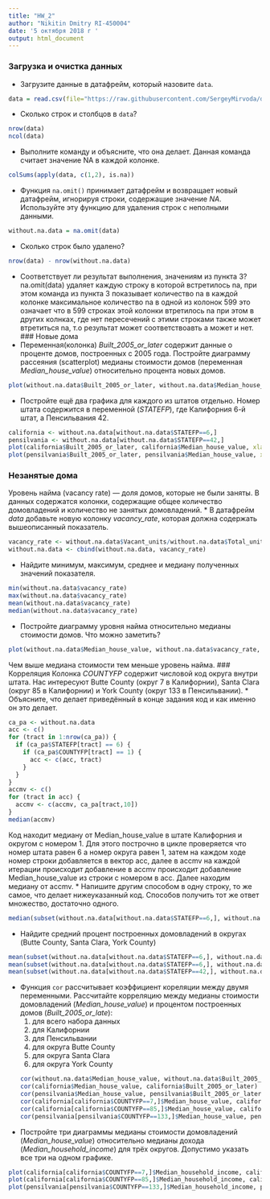 ```yaml
---
title: "HW_2"
author: "Nikitin Dmitry RI-450004"
date: '5 октября 2018 г '
output: html_document
---
```


### Загрузка и очистка данных
- Загрузите данные в датафрейм, который назовите ``data``.
```r
data = read.csv(file="https://raw.githubusercontent.com/SergeyMirvoda/da2016/master/data/calif_penn_2011.csv")
```
- Сколько строк и столбцов в ``data``?
```r
nrow(data)
ncol(data)
```
- Выполните команду и объясните, что она делает. Данная команда считает значение NA в каждой колонке.
```r
colSums(apply(data, c(1,2), is.na))
```
- Функция ``na.omit()`` принимает датафрейм и возвращает новый датафрейм, игнорируя строки, содержащие значение _NA_. Используйте эту функцию для удаления строк с неполными данными.
```r
without.na.data = na.omit(data)
```
- Сколько строк было удалено?
```r
nrow(data) - nrow(without.na.data)
```
- Соответствует ли результат выполнения, значениям из пункта 3?
na.omit(data) удаляет каждую строку в которой встретилось na, при этом команда из пункта 3 показывает количество na в каждой колонке максимальное количество na в одной из колонок 599 это означает что в 599 строках этой колонки втретилось na при этом в других колнках, где нет пересечений с этими строками также может втретиться na, т.о результат может соответствоавть а может и нет.
### Новые дома
* Переменная(колонка) _Built_2005_or_later_ содержит данные о проценте домов, построенных с 2005 года. Постройте диаграмму рассеяния (scatterplot) медианы стоимости домов (переменная _Median_house_value_) относительно процента новых домов.
```r
plot(without.na.data$Built_2005_or_later, without.na.data$Median_house_value, xlab="Процент новых домов с 2005 года", ylab="Медиана стоимости домов относительно процентов новых домов")
```
* Постройте ещё два графика для каждого из штатов отдельно. Номер штата содержится в переменной (_STATEFP_), где Калифорния 6-й штат, а Пенсильвания 42.
```r
california <- without.na.data[without.na.data$STATEFP==6,]
pensilvania <- without.na.data[without.na.data$STATEFP==42,]
plot(california$Built_2005_or_later, california$Median_house_value, xlab="Процент новых домов с 2005 года", ylab="Медиана стоимости домов относительно процентов новых домов", main="Калифорния")
plot(pensilvania$Built_2005_or_later, pensilvania$Median_house_value, xlab="Процент новых домов с 2005 года", ylab="Медиана стоимости домов относительно процентов новых домов", main="Пенсильвания")
```
### Незанятые дома
Уровень найма (vacancy rate) — доля домов, которые не были заняты. В данных содержатся колонки,
содержащие общее количество домовладений и количество не занятых домовладений. 
* В датафрейм _data_ добавьте новую колонку _vacancy_rate_, которая должна содержать вышеописанный показатель.
```r
vacancy_rate <- without.na.data$Vacant_units/without.na.data$Total_units
without.na.data <- cbind(without.na.data, vacancy_rate)
```
* Найдите минимум, максимум, среднее и медиану полученных значений показателя. 
```r
min(without.na.data$vacancy_rate)
max(without.na.data$vacancy_rate)
mean(without.na.data$vacancy_rate)
median(without.na.data$vacancy_rate)
```
* Постройте диаграмму уровня найма относительно медианы стоимости домов. Что можно заметить?
```r
plot(without.na.data$Median_house_value, without.na.data$vacancy_rate, xlab="Медиана стоимости домов", ylab="Уровень найма")
```
Чем выше медиана стоимости тем меньше уровень найма.
### Корреляция
Колонка _COUNTYFP_ содержит числовой код округа внутри штата. Нас интересуют Butte County (округ 7 в Калифорнии), Santa Clara (округ 85 в Калифорнии) 
и York County (округ 133 в Пенсильвании).
* Объясните, что делает приведённый в конце задания код и как именно он это делает.
```r
ca_pa <- without.na.data
acc <- c()
for (tract in 1:nrow(ca_pa)) {
  if (ca_pa$STATEFP[tract] == 6) {
    if (ca_pa$COUNTYFP[tract] == 1) {
      acc <- c(acc, tract)
    }
  }
}
accmv <- c()
for (tract in acc) {
  accmv <- c(accmv, ca_pa[tract,10])
}
median(accmv)
```
Код находит медиану от Median_house_value в штате Калифорния и округом с номером 1. Для этого построчно в цикле проверяется что номер штата равен 6 а номер округа равен 1, затем на каждом ходе номер строки добавляется в вектор acc, далее в accmv на каждой итерации происходит добавление в accmv происходит добавление Median_house_value из строки с номером в acc. Далее находим медиану от accmv.
* Напишите другим способом в одну строку, то же самое, что делает нижеуказанный код. Способов получить тот же ответ множество, достаточно одного.
```r
median(subset(without.na.data[without.na.data$STATEFP==6,], without.na.data[without.na.data$STATEFP==6,]$COUNTYFP==1)$Median_house_value)
```
* Найдите средний процент построенных домовладений в округах (Butte County, Santa Clara, York County)
```r
mean(subset(without.na.data[without.na.data$STATEFP==6,], without.na.data[without.na.data$STATEFP==6,]$COUNTYFP==7)$Median_house_value)
mean(subset(without.na.data[without.na.data$STATEFP==6,], without.na.data[without.na.data$STATEFP==6,]$COUNTYFP==85)$Median_house_value)
mean(subset(without.na.data[without.na.data$STATEFP==42,], without.na.data[without.na.data$STATEFP==42,]$COUNTYFP==133)$Median_house_value)
```
* Функция ``cor`` рассчитывает коэффициент кореляции между двумя переменными. Рассчитайте корреляцию между медианы стоимости домовладений (_Median_house_value_) и процентом построенных домов (_Built_2005_or_late_):
  1. для всего набора данных
  2. для Калифорнии
  3. для Пенсильвании
  4. для округа Butte County
  5. для округа Santa Clara
  6. для округа York County
```r
cor(without.na.data$Median_house_value, without.na.data$Built_2005_or_later)
cor(california$Median_house_value, california$Built_2005_or_later)
cor(pensilvania$Median_house_value, pensilvania$Built_2005_or_later)
cor(california[california$COUNTYFP==7,]$Median_house_value, california[california$COUNTYFP==7,]$Built_2005_or_later)
cor(california[california$COUNTYFP==85,]$Median_house_value, california[california$COUNTYFP==85,]$Built_2005_or_later)
cor(pensilvania[pensilvania$COUNTYFP==133,]$Median_house_value, pensilvania[pensilvania$COUNTYFP==133,]$Built_2005_or_later)
```
* Постройте три диаграммы медианы стоимости домовладений (_Median_house_value_) относительно медианы дохода (_Median_household_income_) для трёх округов. Допустимо указать все три на одном графике.
```r
plot(california[california$COUNTYFP==7,]$Median_household_income, california[california$COUNTYFP==7,]$Median_house_value)
plot(california[california$COUNTYFP==85,]$Median_household_income, california[california$COUNTYFP==85,]$Median_house_value)
plot(pensilvania[pensilvania$COUNTYFP==133,]$Median_household_income, pensilvania[pensilvania$COUNTYFP==133,]$Median_house_value)
```

